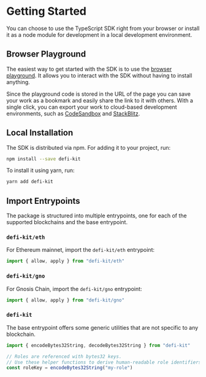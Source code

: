 # Getting Started

You can choose to use the TypeScript SDK right from your browser or install it as a node module for development in a local development environment.

## Browser Playground

The easiest way to get started with the SDK is to use the [browser playground](/sdk-playground).
It allows you to interact with the SDK without having to install anything.

Since the playground code is stored in the URL of the page you can save your work as a bookmark and easily share the link to it with others.
With a single click, you can export your work to cloud-based development environments, such as [CodeSandbox](https://codesandbox.io/) and [StackBlitz](https://stackblitz.com/).

## Local Installation

The SDK is distributed via npm. For adding it to your project, run:

```bash
npm install --save defi-kit
```

To install it using yarn, run:

```bash
yarn add defi-kit
```

## Import Entrypoints

The package is structured into multiple entrypoints, one for each of the supported blockchains and the base entrypoint.

### `defi-kit/eth`

For Ethereum mainnet, import the `defi-kit/eth` entrypoint:

```typescript
import { allow, apply } from "defi-kit/eth"
```

### `defi-kit/gno`

For Gnosis Chain, import the `defi-kit/gno` entrypoint:

```typescript
import { allow, apply } from "defi-kit/gno"
```

### `defi-kit`

The base entrypoint offers some generic utilities that are not specific to any blockchain.

```typescript
import { encodeBytes32String, decodeBytes32String } from "defi-kit"

// Roles are referenced with bytes32 keys.
// Use these helper functions to derive human-readable role identifiers.
const roleKey = encodeBytes32String("my-role")
```
